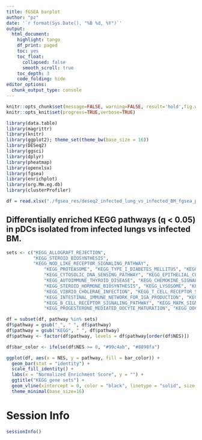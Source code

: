```yaml
---
title: fGSEA barplot
author: "pz"
date: '`r format(Sys.Date(), "%B %d, %Y")`'
output:
  html_document:
    highlight: tango
    df_print: paged
    toc: yes
    toc_float:
      collapsed: false
      smooth_scroll: true
    toc_depth: 3
    code_folding: hide
editor_options:
  chunk_output_type: console
---
```



```r
knitr::opts_chunk$set(message=FALSE, warning=FALSE, result='hold',fig.width=8,tidy=TRUE, cache=FALSE)
knitr::opts_knit$set(progress=TRUE,verbose=TRUE)
```

```r
library(data.table)
library(magrittr)
library(knitr)
library(ggplot2); theme_set(theme_bw(base_size = 16))
library(DESeq2)
library(ggsci)
library(dplyr)
library(pheatmap)
library(openxlsx)
library(fgsea)
library(enrichplot)
library(org.Mm.eg.db)
library(clusterProfiler)
```

```r
df = read.xlsx("./fgsea_res/deseq2_infected_lung_vs_infected_BM_fgsea_padj0.05.res.xlsx")
```

## Differentially enriched KEGG pathways (q < 0.05) in pDCs isolated from infected lungs vs infected BM.

```r
sets <- c("KEGG_ALLOGRAFT_REJECTION", 
          "KEGG_STEROID_BIOSYNTHESIS", 
          "KEGG_NOD_LIKE_RECEPTOR_SIGNALING_PATHWAY", 
              "KEGG_PROTEASOME", "KEGG_TYPE_I_DIABETES_MELLITUS", "KEGG_GRAFT_VERSUS_HOST_DISEASE", 
              "KEGG_CYTOSOLIC_DNA_SENSING_PATHWAY", "KEGG_EPITHELIAL_CELL_SIGNALING_IN_HELICOBACTER_PYLORI_INFECTION", 
              "KEGG_AUTOIMMUNE_THYROID_DISEASE", "KEGG_CHEMOKINE_SIGNALING_PATHWAY", "KEGG_HEMATOPOIETIC_CELL_LINEAGE", 
              "KEGG_STEROID_HORMONE_BIOSYNTHESIS", "KEGG_LYSOSOME", "KEGG_ASTHMA", "KEGG_VIRAL_MYOCARDITIS", 
              "KEGG_VIBRIO_CHOLERAE_INFECTION", "KEGG_T_CELL_RECEPTOR_SIGNALING_PATHWAY", 
              "KEGG_INTESTINAL_IMMUNE_NETWORK_FOR_IGA_PRODUCTION", "KEGG_NATURAL_KILLER_CELL_MEDIATED_CYTOTOXICITY", 
              "KEGG_B_CELL_RECEPTOR_SIGNALING_PATHWAY", "KEGG_MAPK_SIGNALING_PATHWAY", 
              "KEGG_PROGESTERONE_MEDIATED_OOCYTE_MATURATION", "KEGG_OOCYTE_MEIOSIS", "KEGG_BASE_EXCISION_REPAIR")
```


```r
df = subset(df, pathway %in% sets) 
df$pathway = gsub("_", " ", df$pathway)
df$pathway = gsub("KEGG", " ", df$pathway)
df$pathway <- factor(df$pathway, levels = df$pathway[order(df$NES)])

df$bar_color <- ifelse(df$NES >= 0, "#99c4ab", "#8898fa")

ggplot(df, aes(x = NES, y = pathway, fill = bar_color)) +
  geom_bar(stat = "identity") +
  scale_fill_identity() +
  labs(x = "Normalized Enrichment Score", y = "") +
  ggtitle("KEGG gene sets") +
  geom_vline(xintercept = 0, color = "black", linetype = "solid", size = 0.8) +
  theme_minimal(base_size=16) 

```


# Session Info
```r
sessionInfo()
```